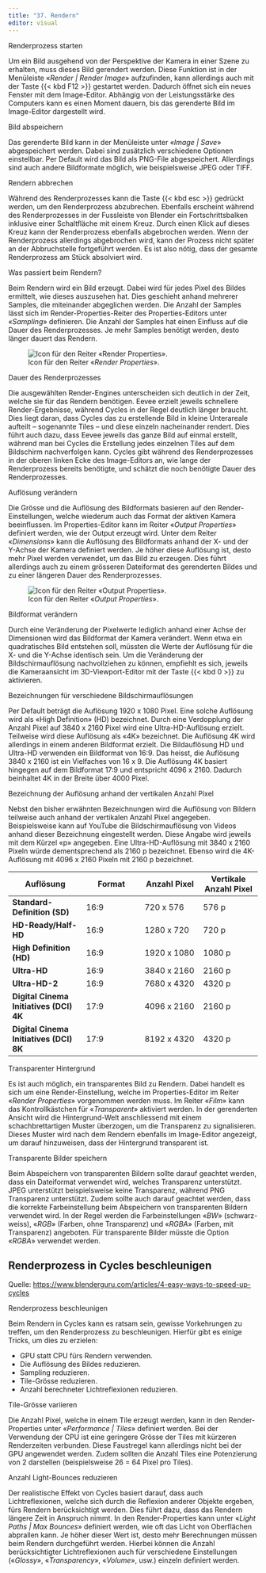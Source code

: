 ```yaml
---
title: "37. Rendern"
editor: visual
---
```


::: column-margin
Renderprozess starten
:::

Um ein Bild ausgehend von der Perspektive der Kamera in einer Szene zu erhalten, muss dieses Bild gerendert werden. Diese Funktion ist in der Menüleiste «*Render \| Render Image*» aufzufinden, kann allerdings auch mit der Taste {{< kbd F12 >}} gestartet werden. Dadurch öffnet sich ein neues Fenster mit dem Image-Editor. Abhängig von der Leistungsstärke des Computers kann es einen Moment dauern, bis das gerenderte Bild im Image-Editor dargestellt wird.

::: column-margin
Bild abspeichern
:::

Das gerenderte Bild kann in der Menüleiste unter «*Image \| Save*» abgespeichert werden. Dabei sind zusätzlich verschiedene Optionen einstellbar. Per Default wird das Bild als PNG-File abgespeichert. Allerdings sind auch andere Bildformate möglich, wie beispielsweise JPEG oder TIFF.

::: column-margin
Rendern abbrechen
:::

Während des Renderprozesses kann die Taste {{< kbd esc >}} gedrückt werden, um den Renderprozess abzubrechen. Ebenfalls erscheint während des Renderprozesses in der Fussleiste von Blender ein Fortschrittsbalken inklusive einer Schaltfläche mit einem Kreuz. Durch einen Klick auf dieses Kreuz kann der Renderprozess ebenfalls abgebrochen werden. Wenn der Renderprozess allerdings abgebrochen wird, kann der Prozess nicht später an der Abbruchstelle fortgeführt werden. Es ist also nötig, dass der gesamte Renderprozess am Stück absolviert wird.

::: column-margin
Was passiert beim Rendern?
:::

Beim Rendern wird ein Bild erzeugt. Dabei wird für jedes Pixel des Bildes ermittelt, wie dieses auszusehen hat. Dies geschieht anhand mehrerer Samples, die miteinander abgeglichen werden. Die Anzahl der Samples lässt sich im Render-Properties-Reiter des Properties-Editors unter «*Sampling*» definieren. Die Anzahl der Samples hat einen Einfluss auf die Dauer des Renderprozesses. Je mehr Samples benötigt werden, desto länger dauert das Rendern.

![Icon für den Reiter «*Render Properties*».](Images/Chapter_37/Render%20Properties.png){#fig-1_1 fig-align="left"}

::: column-margin
Dauer des Renderprozesses
:::

Die ausgewählten Render-Engines unterscheiden sich deutlich in der Zeit, welche sie für das Rendern benötigen. Eevee erzielt jeweils schnellere Render-Ergebnisse, während Cycles in der Regel deutlich länger braucht. Dies liegt daran, dass Cycles das zu erstellende Bild in kleine Unterareale aufteilt – sogenannte Tiles – und diese einzeln nacheinander rendert. Dies führt auch dazu, dass Eevee jeweils das ganze Bild auf einmal erstellt, während man bei Cycles die Erstellung jedes einzelnen Tiles auf dem Bildschirm nachverfolgen kann. Cycles gibt während des Renderprozesses in der oberen linken Ecke des Image-Editors an, wie lange der Renderprozess bereits benötigte, und schätzt die noch benötigte Dauer des Renderprozesses.

::: column-margin
Auflösung verändern
:::

Die Grösse und die Auflösung des Bildformats basieren auf den Render-Einstellungen, welche wiederum auch das Format der aktiven Kamera beeinflussen. Im Properties-Editor kann im Reiter «*Output Properties*» definiert werden, wie der Output erzeugt wird. Unter dem Reiter «*Dimensions*» kann die Auflösung des Bildformats anhand der X- und der Y-Achse der Kamera definiert werden. Je höher diese Auflösung ist, desto mehr Pixel werden verwendet, um das Bild zu erzeugen. Dies führt allerdings auch zu einem grösseren Dateiformat des gerenderten Bildes und zu einer längeren Dauer des Renderprozesses.

![Icon für den Reiter «*Output Properties*».](Images/Chapter_37/Output%20Properties.png){#fig-1_2 fig-align="left"}

::: column-margin
Bildformat verändern
:::

Durch eine Veränderung der Pixelwerte lediglich anhand einer Achse der Dimensionen wird das Bildformat der Kamera verändert. Wenn etwa ein quadratisches Bild entstehen soll, müssten die Werte der Auflösung für die X- und die Y-Achse identisch sein. Um die Veränderung der Bildschirmauflösung nachvollziehen zu können, empfiehlt es sich, jeweils die Kameraansicht im 3D-Viewport-Editor mit der Taste {{< kbd 0 >}} zu aktivieren.

::: column-margin
Bezeichnungen für verschiedene Bildschirmauflösungen
:::

Per Default beträgt die Auflösung 1920 x 1080 Pixel. Eine solche Auflösung wird als «High Definition» (HD) bezeichnet. Durch eine Verdopplung der Anzahl Pixel auf 3840 x 2160 Pixel wird eine Ultra-HD-Auflösung erzielt. Teilweise wird diese Auflösung als «4K» bezeichnet. Die Auflösung 4K wird allerdings in einem anderen Bildformat erzielt. Die Bildauflösung HD und Ultra-HD verwenden ein Bildformat von 16:9. Das heisst, die Auflösung 3840 x 2160 ist ein Vielfaches von 16 x 9. Die Auflösung 4K basiert hingegen auf dem Bildformat 17:9 und entspricht 4096 x 2160. Dadurch beinhaltet 4K in der Breite über 4000 Pixel.

::: column-margin
Bezeichnung der Auflösung anhand der vertikalen Anzahl Pixel
:::

Nebst den bisher erwähnten Bezeichnungen wird die Auflösung von Bildern teilweise auch anhand der vertikalen Anzahl Pixel angegeben. Beispielsweise kann auf YouTube die Bildschirmauflösung von Videos anhand dieser Bezeichnung eingestellt werden. Diese Angabe wird jeweils mit dem Kürzel «p» angegeben. Eine Ultra-HD-Auflösung mit 3840 x 2160 Pixeln würde dementsprechend als 2160 p bezeichnet. Ebenso wird die 4K-Auflösung mit 4096 x 2160 Pixeln mit 2160 p bezeichnet.

| Auflösung | Format | Anzahl Pixel | Vertikale Anzahl Pixel |
|---------------------|-----------------|-----------------|-----------------|
| **Standard-Definition (SD)** | 16:9 | 720 x 576 | 576 p |
| **HD-Ready/Half-HD** | 16:9 | 1280 x 720 | 720 p |
| **High Definition (HD)** | 16:9 | 1920 x 1080 | 1080 p |
| **Ultra-HD** | 16:9 | 3840 x 2160 | 2160 p |
| **Ultra-HD-2** | 16:9 | 7680 x 4320 | 4320 p |
| **Digital Cinema Initiatives (DCI) 4K** | 17:9 | 4096 x 2160 | 2160 p |
| **Digital Cinema Initiatives (DCI) 8K** | 17:9 | 8192 x 4320 | 4320 p |

::: column-margin
Transparenter Hintergrund
:::

Es ist auch möglich, ein transparentes Bild zu Rendern. Dabei handelt es sich um eine Render-Einstellung, welche im Properties-Editor im Reiter «*Render Properties*» vorgenommen werden muss. Im Reiter «*Film*» kann das Kontrollkästchen für «*Transparent*» aktiviert werden. In der gerenderten Ansicht wird die Hintergrund-Welt anschliessend mit einem schachbrettartigen Muster überzogen, um die Transparenz zu signalisieren. Dieses Muster wird nach dem Rendern ebenfalls im Image-Editor angezeigt, um darauf hinzuweisen, dass der Hintergrund transparent ist.

::: column-margin
Transparente Bilder speichern
:::

Beim Abspeichern von transparenten Bildern sollte darauf geachtet werden, dass ein Dateiformat verwendet wird, welches Transparenz unterstützt. JPEG unterstützt beispielsweise keine Transparenz, während PNG Transparenz unterstützt. Zudem sollte auch darauf geachtet werden, dass die korrekte Farbeinstellung beim Abspeichern von transparenten Bildern verwendet wird. In der Regel werden die Farbeinstellungen «*BW*» (schwarz-weiss), «*RGB*» (Farben, ohne Transparenz) und «*RGBA*» (Farben, mit Transparenz) angeboten. Für transparente Bilder müsste die Option «*RGBA*» verwendet werden.

## Renderprozess in Cycles beschleunigen

Quelle: <https://www.blenderguru.com/articles/4-easy-ways-to-speed-up-cycles>

::: column-margin
Renderprozess beschleunigen
:::

Beim Rendern in Cycles kann es ratsam sein, gewisse Vorkehrungen zu treffen, um den Renderprozess zu beschleunigen. Hierfür gibt es einige Tricks, um dies zu erzielen:

-   GPU statt CPU fürs Rendern verwenden.
-   Die Auflösung des Bildes reduzieren.
-   Sampling reduzieren.
-   Tile-Grösse reduzieren.
-   Anzahl berechneter Lichtreflexionen reduzieren.

::: column-margin
Tile-Grösse variieren
:::

Die Anzahl Pixel, welche in einem Tile erzeugt werden, kann in den Render-Properties unter «*Performance \| Tiles*» definiert werden. Bei der Verwendung der CPU ist eine geringere Grösse der Tiles mit kürzeren Renderzeiten verbunden. Diese Faustregel kann allerdings nicht bei der GPU angewendet werden. Zudem sollten die Anzahl Tiles eine Potenzierung von 2 darstellen (beispielsweise 26 = 64 Pixel pro Tiles).

::: column-margin
Anzahl Light-Bounces reduzieren
:::

Der realistische Effekt von Cycles basiert darauf, dass auch Lichtreflexionen, welche sich durch die Reflexion anderer Objekte ergeben, fürs Rendern berücksichtigt werden. Dies führt dazu, dass das Rendern längere Zeit in Anspruch nimmt. In den Render-Properties kann unter «*Light Paths \| Max Bounces*» definiert werden, wie oft das Licht von Oberflächen abprallen kann. Je höher dieser Wert ist, desto mehr Berechnungen müssen beim Rendern durchgeführt werden. Hierbei können die Anzahl berücksichtigter Lichtreflexionen auch für verschiedene Einstellungen («*Glossy*», «*Transparency*», «*Volume*», usw.) einzeln definiert werden.
